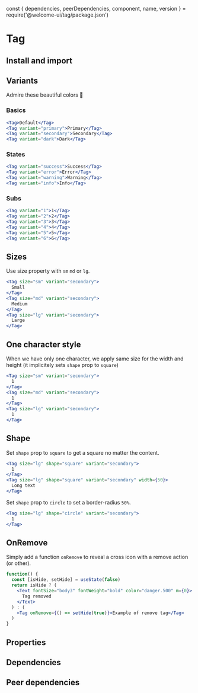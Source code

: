const {
  dependencies,
  peerDependencies,
  component,
  name,
  version
} = require('@welcome-ui/tag/package.json')

# Tag

<tagversion version={version} name={name} />

## Install and import

<usage component={component} name={name} peerDependencies={peerDependencies} />

## Variants

Admire these beautiful colors 💅

### Basics

```jsx row
<Tag>Default</Tag>
<Tag variant="primary">Primary</Tag>
<Tag variant="secondary">Secondary</Tag>
<Tag variant="dark">Dark</Tag>
```

### States

```jsx row
<Tag variant="success">Success</Tag>
<Tag variant="error">Error</Tag>
<Tag variant="warning">Warning</Tag>
<Tag variant="info">Info</Tag>
```

### Subs

```jsx row
<Tag variant="1">1</Tag>
<Tag variant="2">2</Tag>
<Tag variant="3">3</Tag>
<Tag variant="4">4</Tag>
<Tag variant="5">5</Tag>
<Tag variant="6">6</Tag>
```

## Sizes

Use size property with `sm` `md` or `lg`.

```jsx row
<Tag size="sm" variant="secondary">
  Small
</Tag>
<Tag size="md" variant="secondary">
  Medium
</Tag>
<Tag size="lg" variant="secondary">
  Large
</Tag>
```

## One character style

When we have only one character, we apply same size for the width and height (it implicitely sets `shape` prop to `square`)

```jsx row
<Tag size="sm" variant="secondary">
  1
</Tag>
<Tag size="md" variant="secondary">
  1
</Tag>
<Tag size="lg" variant="secondary">
  1
</Tag>
```

## Shape

Set `shape` prop to `square` to get a square no matter the content.

```jsx row
<Tag size="lg" shape="square" variant="secondary">
  1
</Tag>
<Tag size="lg" shape="square" variant="secondary" width={50}>
  Long text
</Tag>
```

Set `shape` prop to `circle` to set a border-radius `50%`.

```jsx
<Tag size="lg" shape="circle" variant="secondary">
  1
</Tag>
```

## OnRemove

Simply add a function `onRemove` to reveal a cross icon with a remove action (or other).

```jsx
function() {
  const [isHide, setHide] = useState(false)
  return isHide ? (
    <Text fontSize="body3" fontWeight="bold" color="danger.500" m={0}>
      Tag removed
    </Text>
  ) : (
    <Tag onRemove={() => setHide(true)}>Example of remove tag</Tag>
  )
}
```

## Properties

<props of={Tag} />

## Dependencies

<dependencies dependencies={dependencies} />

## Peer dependencies

<dependencies dependencies={peerDependencies} />
